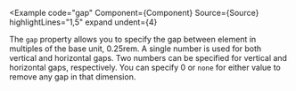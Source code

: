 
<Example
  code="gap"
  Component={Component}
  Source={Source}
  highlightLines="1,5"
  expand
  undent={4}
>
  The `gap` property allows you to specify the gap between element in
  multiples of the base unit, 0.25rem.  A single number is used for both
  vertical and horizontal gaps.  Two numbers can be specified for vertical
  and horizontal gaps, respectively.  You can specify 0 or `none` for either
  value to remove any gap in that dimension.
</Example>
